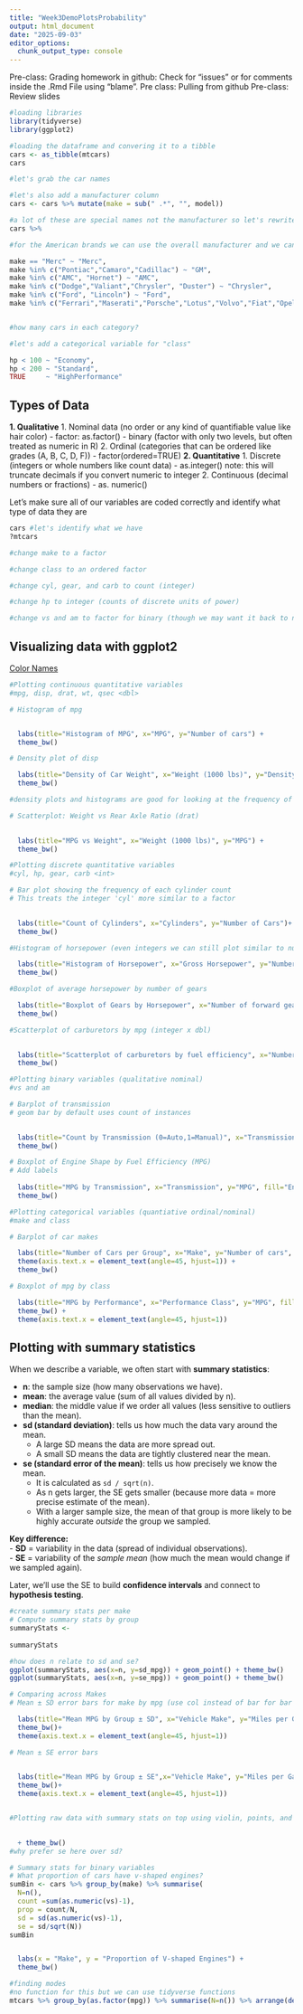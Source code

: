 ```yaml
---
title: "Week3DemoPlotsProbability"
output: html_document
date: "2025-09-03"
editor_options: 
  chunk_output_type: console
---
```

Pre-class: Grading homework in github: Check for "issues" or for comments inside the .Rmd File using "blame". 
Pre class: Pulling from github
Pre-class: Review slides

```r
#loading libraries 
library(tidyverse) 
library(ggplot2)

#loading the dataframe and convering it to a tibble 
cars <- as_tibble(mtcars)
cars

#let's grab the car names

#let's also add a manufacturer column 
cars <- cars %>% mutate(make = sub(" .*", "", model))

#a lot of these are special names not the manufacturer so let's rewrite it further to match
cars %>% 

#for the American brands we can use the overall manufacturer and we can clump the European and Japanese brands since there's not so many of them (or only 1 each)

make == "Merc" ~ "Merc",
make %in% c("Pontiac","Camaro","Cadillac") ~ "GM",
make %in% c("AMC", "Hornet") ~ "AMC",
make %in% c("Dodge","Valiant","Chrysler", "Duster") ~ "Chrysler",
make %in% c("Ford", "Lincoln") ~ "Ford",
make %in% c("Ferrari","Maserati","Porsche","Lotus","Volvo","Fiat","Opel","Peugeot","Renault")~"Europe",  make %in% c("Datsun","Mazda","Toyota","Honda") ~ "Japan"


#how many cars in each category? 

#let's add a categorical variable for "class"

hp < 100 ~ "Economy",
hp < 200 ~ "Standard",
TRUE     ~ "HighPerformance"

```


## Types of Data

**1. Qualitative**
    1. Nominal data (no order or any kind of quantifiable value like hair color)
        - factor: as.factor()
        - binary (factor with only two levels, but often treated as numeric in R)
    2. Ordinal (categories that can be ordered like grades (A, B, C, D, F))
        - factor(ordered=TRUE)
**2. Quantitative**
    1. Discrete (integers or whole numbers like count data)
        - as.integer() note: this will truncate decimals if you convert numeric to integer
    2. Continuous (decimal numbers or fractions)
        - as. numeric() 

Let's make sure all of our variables are coded correctly and identify what type of data they are
```r
cars #let's identify what we have 
?mtcars

#change make to a factor 

#change class to an ordered factor 

#change cyl, gear, and carb to count (integer) 

#change hp to integer (counts of discrete units of power)

#change vs and am to factor for binary (though we may want it back to numeric for stats later on)


```

## Visualizing data with ggplot2 
[Color Names](https://bookdown.org/hneth/ds4psy/D.3-apx-colors-basics.html)
```r

#Plotting continuous quantitative variables
#mpg, disp, drat, wt, qsec <dbl>

# Histogram of mpg 


  labs(title="Histogram of MPG", x="MPG", y="Number of cars") + 
  theme_bw()

# Density plot of disp 

  labs(title="Density of Car Weight", x="Weight (1000 lbs)", y="Density") + 
  theme_bw()

#density plots and histograms are good for looking at the frequency of different values of a continuous variable. Is the data symmetrical or skewed? Is it uniform or modal? What is the variance?  

# Scatterplot: Weight vs Rear Axle Ratio (drat) 

  
  labs(title="MPG vs Weight", x="Weight (1000 lbs)", y="MPG") + 
  theme_bw()

#Plotting discrete quantitative variables
#cyl, hp, gear, carb <int>

# Bar plot showing the frequency of each cylinder count
# This treats the integer 'cyl' more similar to a factor 

  
  labs(title="Count of Cylinders", x="Cylinders", y="Number of Cars")+
  theme_bw()

#Histogram of horsepower (even integers we can still plot similar to numeric 'dbl')

  labs(title="Histogram of Horsepower", x="Gross Horsepower", y="Number of cars")+
  theme_bw()

#Boxplot of average horsepower by number of gears 

  labs(title="Boxplot of Gears by Horsepower", x="Number of forward gears", y="Horsepower")+
  theme_bw()

#Scatterplot of carburetors by mpg (integer x dbl)

  
  labs(title="Scatterplot of carburetors by fuel efficiency", x="Number of carburetors", y = "Fuel Efficiency (mpg)")+
  theme_bw()

#Plotting binary variables (qualitative nominal)
#vs and am

# Barplot of transmission
# geom bar by default uses count of instances 

  
  labs(title="Count by Transmission (0=Auto,1=Manual)", x="Transmission", y="Number of cars")+
  theme_bw()

# Boxplot of Engine Shape by Fuel Efficiency (MPG)
# Add labels 
 
  labs(title="MPG by Transmission", x="Transmission", y="MPG", fill="Engine")+
  theme_bw()

#Plotting categorical variables (quantiative ordinal/nominal)
#make and class 

# Barplot of car makes

  labs(title="Number of Cars per Group", x="Make", y="Number of cars", fill="Make") +
  theme(axis.text.x = element_text(angle=45, hjust=1)) + 
  theme_bw()

# Boxplot of mpg by class 

  labs(title="MPG by Performance", x="Performance Class", y="MPG", fill="Class") +
  theme_bw() + 
  theme(axis.text.x = element_text(angle=45, hjust=1))
```

## Plotting with summary statistics 

When we describe a variable, we often start with **summary statistics**:

- **n**: the sample size (how many observations we have).
- **mean**: the average value (sum of all values divided by n).
- **median**: the middle value if we order all values (less sensitive to outliers than the mean).
- **sd (standard deviation)**: tells us how much the data vary around the mean.  
   - A large SD means the data are more spread out.  
   - A small SD means the data are tightly clustered near the mean.
- **se (standard error of the mean)**: tells us how precisely we know the mean.  
   - It is calculated as `sd / sqrt(n)`.  
   - As n gets larger, the SE gets smaller (because more data = more precise estimate of the mean). 
   - With a larger sample size, the mean of that group is more likely to be highly accurate *outside* the group we sampled. 

**Key difference:**  
- **SD** = variability in the data (spread of individual observations).  
- **SE** = variability of the *sample mean* (how much the mean would change if we sampled again).  

Later, we’ll use the SE to build **confidence intervals** and connect to **hypothesis testing**.

```r

#create summary stats per make
# Compute summary stats by group
summaryStats <- 
  
summaryStats

#how does n relate to sd and se?
ggplot(summaryStats, aes(x=n, y=sd_mpg)) + geom_point() + theme_bw()
ggplot(summaryStats, aes(x=n, y=se_mpg)) + geom_point() + theme_bw()

# Comparing across Makes
# Mean ± SD error bars for make by mpg (use col instead of bar for bar plot)

  labs(title="Mean MPG by Group ± SD", x="Vehicle Make", y="Miles per Gallon", fill="Make") +
  theme_bw()+
  theme(axis.text.x = element_text(angle=45, hjust=1))

# Mean ± SE error bars

  
  labs(title="Mean MPG by Group ± SE",x="Vehicle Make", y="Miles per Gallon", fill="Make") +
  theme_bw()+
  theme(axis.text.x = element_text(angle=45, hjust=1))


#Plotting raw data with summary stats on top using violin, points, and errorbars

  
  + theme_bw()
#why prefer se here over sd? 

# Summary stats for binary variables
# What proportion of cars have v-shaped engines? 
sumBin <- cars %>% group_by(make) %>% summarise(
  N=n(),
  count =sum(as.numeric(vs)-1),
  prop = count/N,
  sd = sd(as.numeric(vs)-1),
  se = sd/sqrt(N))
sumBin


  labs(x = "Make", y = "Proportion of V-shaped Engines") +
  theme_bw()

#finding modes 
#no function for this but we can use tidyverse functions 
mtcars %>% group_by(as.factor(mpg)) %>% summarise(N=n()) %>% arrange(desc(N)) %>% filter(N==max(N))


```

